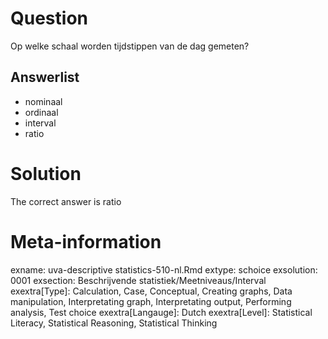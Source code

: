 Question
========

Op welke schaal worden tijdstippen van de dag gemeten? 

Answerlist
----------
* nominaal
* ordinaal
* interval
* ratio

Solution
========

The correct answer is  ratio 

Meta-information
================
exname: uva-descriptive statistics-510-nl.Rmd 
extype: schoice 
exsolution: 0001 
exsection: Beschrijvende statistiek/Meetniveaus/Interval
exextra[Type]: Calculation, Case, Conceptual, Creating graphs, Data manipulation, Interpretating graph, Interpretating output, Performing analysis, Test choice 
exextra[Langauge]: Dutch 
exextra[Level]: Statistical Literacy, Statistical Reasoning, Statistical Thinking 
